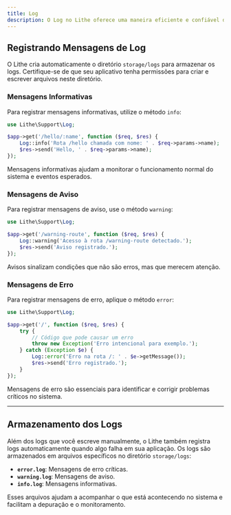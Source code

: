 ```yaml
---
title: Log
description: O Log no Lithe oferece uma maneira eficiente e confiável de registrar mensagens, garantindo que eventos importantes e erros sejam capturados e armazenados de forma adequada para facilitar a depuração e a resolução de problemas no sistema.
---
```


## Registrando Mensagens de Log

O Lithe cria automaticamente o diretório `storage/logs` para armazenar os logs. Certifique-se de que seu aplicativo tenha permissões para criar e escrever arquivos neste diretório.

### Mensagens Informativas

Para registrar mensagens informativas, utilize o método `info`:

```php
use Lithe\Support\Log;

$app->get('/hello/:name', function ($req, $res) {
    Log::info('Rota /hello chamada com nome: ' . $req->params->name);
    $res->send('Hello, ' . $req->params->name);
});
```

Mensagens informativas ajudam a monitorar o funcionamento normal do sistema e eventos esperados.

### Mensagens de Aviso

Para registrar mensagens de aviso, use o método `warning`:

```php
use Lithe\Support\Log;

$app->get('/warning-route', function ($req, $res) {
    Log::warning('Acesso à rota /warning-route detectado.');
    $res->send('Aviso registrado.');
});
```

Avisos sinalizam condições que não são erros, mas que merecem atenção.

### Mensagens de Erro

Para registrar mensagens de erro, aplique o método `error`:

```php
use Lithe\Support\Log;

$app->get('/', function ($req, $res) {
    try {
        // Código que pode causar um erro
        throw new Exception('Erro intencional para exemplo.');
    } catch (Exception $e) {
        Log::error('Erro na rota /: ' . $e->getMessage());
        $res->send('Erro registrado.');
    }
});
```

Mensagens de erro são essenciais para identificar e corrigir problemas críticos no sistema.

---

## Armazenamento dos Logs

Além dos logs que você escreve manualmente, o Lithe também registra logs automaticamente quando algo falha em sua aplicação. Os logs são armazenados em arquivos específicos no diretório `storage/logs`:

- **`error.log`**: Mensagens de erro críticas.
- **`warning.log`**: Mensagens de aviso.
- **`info.log`**: Mensagens informativas.

Esses arquivos ajudam a acompanhar o que está acontecendo no sistema e facilitam a depuração e o monitoramento.
